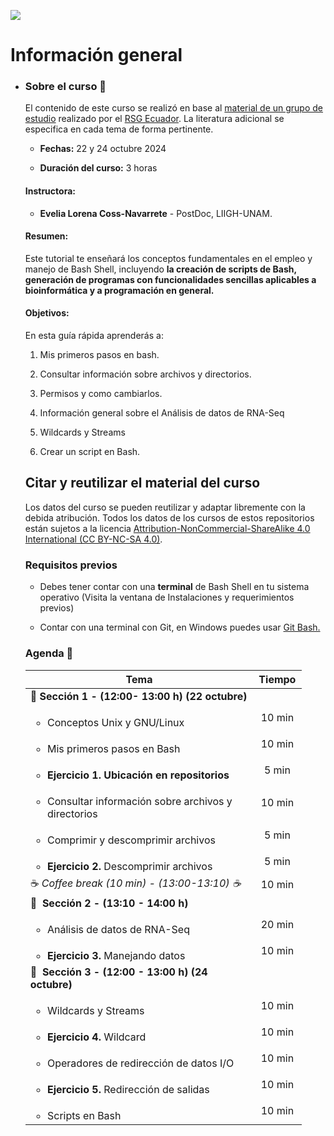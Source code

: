 ::: {layout-ncol="2"}
![](https://liigh.unam.mx/wp-content/uploads/2016/05/logo-liigh-unam.png)
:::

# Información general {.unnumbered}

-   ::: {.panel-tabset group="globalInfo"}
    ### Sobre el curso 📌

    El contenido de este curso se realizó en base al [material de un grupo de estudio](https://github.com/RSG-Ecuador/Grupo-De-Estudio-Linux-Bash) realizado por el [RSG Ecuador](https://rsg-ecuador.github.io/unix.bioinfo.rsgecuador/README.html). La literatura adicional se especifica en cada tema de forma pertinente.

    -   **Fechas:** 22 y 24 octubre 2024

    -   **Duración del curso:** 3 horas

    #### **Instructora:**

    -   **Evelia Lorena Coss-Navarrete** - PostDoc, LIIGH-UNAM.

    #### **Resumen:**

    Este tutorial te enseñará los conceptos fundamentales en el empleo y manejo de Bash Shell, incluyendo **la creación de scripts de Bash, generación de programas con funcionalidades sencillas aplicables a bioinformática y a programación en general.**

    #### **Objetivos:**

    En esta guía rápida aprenderás a:

    1.  Mis primeros pasos en bash.

    2.  Consultar información sobre archivos y directorios.

    3.  Permisos y como cambiarlos.

    4.  Información general sobre el Análisis de datos de RNA-Seq

    5.  Wildcards y Streams

    6.  Crear un script en Bash.

    ## Citar y reutilizar el material del curso

    Los datos del curso se pueden reutilizar y adaptar libremente con la debida atribución. Todos los datos de los cursos de estos repositorios están sujetos a la licencia [Attribution-NonCommercial-ShareAlike 4.0 International (CC BY-NC-SA 4.0)](https://creativecommons.org/licenses/by-nc-sa/4.0/).

    ### Requisitos previos

    -   Debes tener contar con una **terminal** de Bash Shell en tu sistema operativo (Visita la ventana de Instalaciones y requerimientos previos)

    -   Contar con una terminal con Git, en Windows puedes usar [Git Bash.](https://miguel-mx.github.io/2024-01-24-ccm-unam-swc/)

    ### Agenda 📆 {#agenda}

    +--------------------------------------------------------+--------+
    | Tema                                                   | Tiempo |
    +========================================================+:======:+
    | 🔷 **Sección** **1 - (12:00- 13:00 h) (22 octubre)**   |        |
    +--------------------------------------------------------+--------+
    | -   Conceptos Unix y GNU/Linux                         | 10 min |
    +--------------------------------------------------------+--------+
    | -   Mis primeros pasos en Bash                         | 10 min |
    +--------------------------------------------------------+--------+
    | -   **Ejercicio 1. Ubicación en repositorios**         | 5 min  |
    +--------------------------------------------------------+--------+
    | -   Consultar información sobre archivos y directorios | 10 min |
    +--------------------------------------------------------+--------+
    | -   Comprimir y descomprimir archivos                  | 5 min  |
    +--------------------------------------------------------+--------+
    | -   **Ejercicio 2.** Descomprimir archivos             | 5 min  |
    +--------------------------------------------------------+--------+
    | ☕ *Coffee break (10 min) - (13:00-13:10) ☕*          | 10 min |
    +--------------------------------------------------------+--------+
    | 🔷  **Sección** **2 - (13:10 - 14:00 h)**              |        |
    +--------------------------------------------------------+--------+
    | -   Análisis de datos de RNA-Seq                       | 20 min |
    +--------------------------------------------------------+--------+
    | -   **Ejercicio 3.** Manejando datos                   | 10 min |
    +--------------------------------------------------------+--------+
    | 🔷  **Sección 3 - (12:00 - 13:00 h) (24 octubre)**     |        |
    +--------------------------------------------------------+--------+
    | -   Wildcards y Streams                                | 10 min |
    +--------------------------------------------------------+--------+
    | -   **Ejercicio 4.** Wildcard                          | 10 min |
    +--------------------------------------------------------+--------+
    | -   Operadores de redirección de datos I/O             | 10 min |
    +--------------------------------------------------------+--------+
    | -   **Ejercicio 5.** Redirección de salidas            | 10 min |
    +--------------------------------------------------------+--------+
    | -   Scripts en Bash                                    | 10 min |
    +--------------------------------------------------------+--------+
    :::
